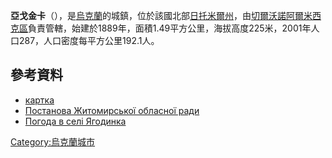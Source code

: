 {{coord|50|26|50|N|28|13|18|E|scale:30000|display=title}}

'''亞戈金卡'''（{{lang-uk|Ягодинка}}），是[[烏克蘭|烏克蘭]]的城鎮，位於該國北部[[日托米爾州|日托米爾州]]，由[[切爾沃諾阿爾米西克區|切爾沃諾阿爾米西克區]]負責管轄，始建於1889年，面積1.49平方公里，海拔高度225米，2001年人口287，人口密度每平方公里192.1人。

==參考資料==
* [http://gska2.rada.gov.ua/pls/z7502/A005?rf7571=43057 картка]{{dead link|date=2017年11月 |bot=InternetArchiveBot |fix-attempted=yes }}
* [http://gska2.rada.gov.ua/pls/z7502/A036?vf7551=1081 Постанова Житомирської обласної ради]{{dead link|date=2017年11月 |bot=InternetArchiveBot |fix-attempted=yes }}
* [http://weather.in.ua/ua/zhitomirskaja/29486 Погода в селі Ягодинка] {{Wayback|url=http://weather.in.ua/ua/zhitomirskaja/29486 |date=20111219153601 }}

{{Ukraine-geo-stub}}
[[Category:烏克蘭城市|Category:烏克蘭城市]]